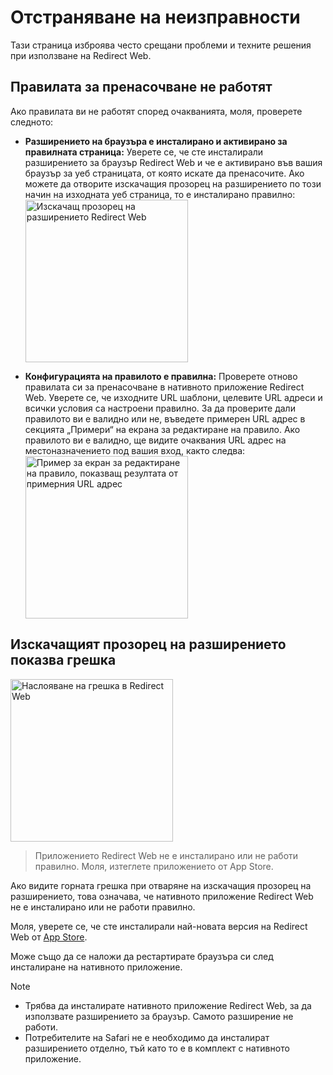 
# Отстраняване на неизправности

Тази страница изброява често срещани проблеми и техните решения при използване на Redirect Web.

<TOCInline toc={toc} />

## Правилата за пренасочване не работят

Ако правилата ви не работят според очакванията, моля, проверете следното:

- **Разширението на браузъра е инсталирано и активирано за правилната страница:** Уверете се, че сте инсталирали разширението за браузър Redirect Web и че е активирано във вашия браузър за уеб страницата, от която искате да пренасочите. Ако можете да отворите изскачащия прозорец на разширението по този начин на изходната уеб страница, то е инсталирано правилно:
    <Image src={ExtensionPopup} alt="Изскачащ прозорец на разширението Redirect Web" width="260" hasShadow/>

- **Конфигурацията на правилото е правилна:** Проверете отново правилата си за пренасочване в нативното приложение Redirect Web. Уверете се, че изходните URL шаблони, целевите URL адреси и всички условия са настроени правилно. За да проверите дали правилото ви е валидно или не, въведете примерен URL адрес в секцията „Примери“ на екрана за редактиране на правило. Ако правилото ви е валидно, ще видите очаквания URL адрес на местоназначението под вашия вход, както следва:
    <Image src={RuleEditExampleResult} alt="Пример за екран за редактиране на правило, показващ резултата от примерния URL адрес" width="260" hasShadow/>

## Изскачащият прозорец на разширението показва грешка

<Image src={ErrorOverlay} alt="Наслояване на грешка в Redirect Web" width="260" hasShadow hasRoundedCorners/>

> Приложението Redirect Web не е инсталирано или не работи правилно.
> Моля, изтеглете приложението от App Store.

Ако видите горната грешка при отваряне на изскачащия прозорец на разширението, това означава, че нативното приложение Redirect Web не е инсталирано или не работи правилно.

Моля, уверете се, че сте инсталирали най-новата версия на Redirect Web от [App Store](https://apps.apple.com/app/id1571283503).

Може също да се наложи да рестартирате браузъра си след инсталиране на нативното приложение.

> [!NOTE]
> * Трябва да инсталирате нативното приложение Redirect Web, за да използвате разширението за браузър. Самото разширение не работи.
> * Потребителите на Safari не е необходимо да инсталират разширението отделно, тъй като то е в комплект с нативното приложение.
